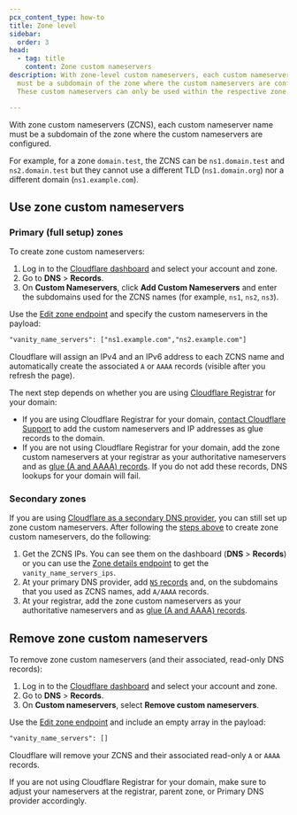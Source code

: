 ```yaml
---
pcx_content_type: how-to
title: Zone level
sidebar:
  order: 3
head:
  - tag: title
    content: Zone custom nameservers
description: With zone-level custom nameservers, each custom nameserver name
  must be a subdomain of the zone where the custom nameservers are configured.
  These custom nameservers can only be used within the respective zone.

---
```



With zone custom nameservers (ZCNS), each custom nameserver name must be a subdomain of the zone where the custom nameservers are configured.

For example, for a zone `domain.test`, the ZCNS can be `ns1.domain.test` and `ns2.domain.test` but they cannot use a different TLD (`ns1.domain.org`) nor a different domain (`ns1.example.com`).

## Use zone custom nameservers

### Primary (full setup) zones

To create zone custom nameservers:

<Tabs> <TabItem label="dashboard">

1. Log in to the [Cloudflare dashboard](https://dash.cloudflare.com) and select your account and zone.
2. Go to **DNS** > **Records**.
3. On **Custom Nameservers**, click **Add Custom Nameservers** and enter the subdomains used for the ZCNS names (for example, `ns1`, `ns2`, `ns3`).

</TabItem> <TabItem label="api">

Use the [Edit zone endpoint](/api/operations/zones-0-patch) and specify the custom nameservers in the payload:

```txt
"vanity_name_servers": ["ns1.example.com","ns2.example.com"]
```

</TabItem> </Tabs>

Cloudflare will assign an IPv4 and an IPv6 address to each ZCNS name and automatically create the associated `A` or `AAAA` records (visible after you refresh the page).

The next step depends on whether you are using [Cloudflare Registrar](/registrar/) for your domain:

* If you are using Cloudflare Registrar for your domain, [contact Cloudflare Support](/support/contacting-cloudflare-support/) to add the custom nameservers and IP addresses as glue records to the domain.
* If you are not using Cloudflare Registrar for your domain, add the zone custom nameservers at your registrar as your authoritative nameservers and as [glue (A and AAAA) records](https://www.rfc-editor.org/rfc/rfc1912.html#section-2.3). If you do not add these records, DNS lookups for your domain will fail.

### Secondary zones

If you are using [Cloudflare as a secondary DNS provider](/dns/zone-setups/zone-transfers/cloudflare-as-secondary/), you can still set up zone custom nameservers. After following the [steps above](/dns/nameservers/custom-nameservers/zone-custom-nameservers/#primary-full-setup-zones) to create zone custom nameservers, do the following:

1. Get the ZCNS IPs. You can see them on the dashboard (**DNS** > **Records**) or you can use the [Zone details endpoint](/api/operations/zones-0-get) to get the `vanity_name_servers_ips`.
2. At your primary DNS provider, add [`NS` records](/dns/manage-dns-records/reference/dns-record-types/#ns) and, on the subdomains that you used as ZCNS names, add `A/AAAA` records.
3. At your registrar, add the zone custom nameservers as your authoritative nameservers and as [glue (A and AAAA) records](https://www.rfc-editor.org/rfc/rfc1912.html#section-2.3).

## Remove zone custom nameservers

To remove zone custom nameservers (and their associated, read-only DNS records):

<Tabs> <TabItem label="dashboard">

1. Log in to the [Cloudflare dashboard](https://dash.cloudflare.com) and select your account and zone.
2. Go to **DNS** > **Records**.
3. On **Custom nameservers**, select **Remove custom nameservers**.

</TabItem> <TabItem label="api">

Use the [Edit zone endpoint](/api/operations/zones-0-patch) and include an empty array in the payload:

```txt
"vanity_name_servers": []
```

</TabItem> </Tabs>

Cloudflare will remove your ZCNS and their associated read-only `A` or `AAAA` records.

If you are not using Cloudflare Registrar for your domain, make sure to adjust your nameservers at the registrar, parent zone, or Primary DNS provider accordingly.
